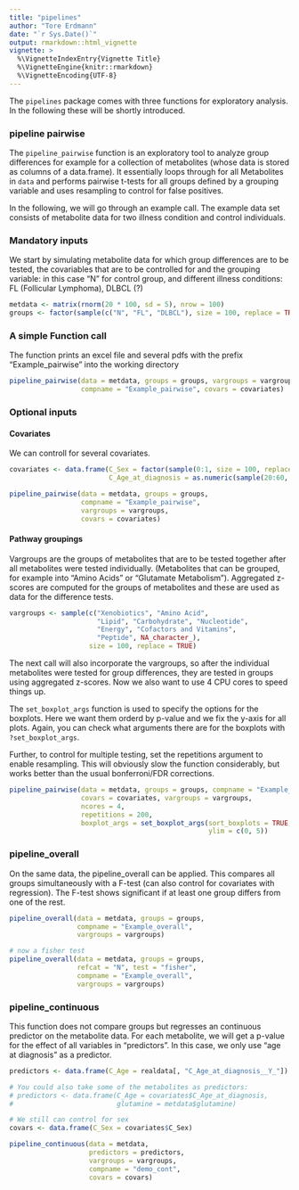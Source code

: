 ```yaml
---
title: "pipelines"
author: "Tore Erdmann"
date: "`r Sys.Date()`"
output: rmarkdown::html_vignette
vignette: >
  %\VignetteIndexEntry{Vignette Title}
  %\VignetteEngine{knitr::rmarkdown}
  %\VignetteEncoding{UTF-8}
---
```


The `pipelines` package comes with three functions for exploratory analysis. In the following these will be shortly introduced.

### pipeline pairwise

The `pipeline_pairwise` function is an exploratory tool to analyze group differences for example for a collection of metabolites (whose data is stored as columns of a data.frame). It essentially loops through for all Metabolites in `data` and performs pairwise t-tests for all groups defined by a grouping variable and uses resampling to control for false positives.

In the following, we will go through an example call. The example data set consists of metabolite data for two illness condition and control individuals.

### Mandatory inputs

We start by simulating metabolite data for which group differences are to be tested, the covariables that are to be controlled for and the grouping variable: in this case "N" for control group, and different illness conditions: FL (Follicular Lymphoma), DLBCL (?)
```r
metdata <- matrix(rnorm(20 * 100, sd = 5), nrow = 100)
groups <- factor(sample(c("N", "FL", "DLBCL"), size = 100, replace = TRUE))
```

### A simple Function call

The function prints an excel file and several pdfs with the prefix
"Example_pairwise" into the working directory
```r
pipeline_pairwise(data = metdata, groups = groups, vargroups = vargroups,
                  compname = "Example_pairwise", covars = covariates)
```



### Optional inputs

#### Covariates
We can controll for several covariates.
```r
covariates <- data.frame(C_Sex = factor(sample(0:1, size = 100, replace = TRUE)),
                         C_Age_at_diagnosis = as.numeric(sample(20:60, 100, replace = TRUE)))

pipeline_pairwise(data = metdata, groups = groups, 
                  compname = "Example_pairwise",
                  vargroups = vargroups,
                  covars = covariates)
```

#### Pathway groupings
Vargroups are the groups of metabolites that are to be tested together
after all metabolites were tested individually. (Metabolites that can be grouped, 
for example into "Amino Acids" or "Glutamate Metabolism"). Aggregated z-scores are computed for the groups of metabolites 
and these are used as data for the difference tests.
```r
vargroups <- sample(c("Xenobiotics", "Amino Acid", 
                      "Lipid", "Carbohydrate", "Nucleotide", 
                      "Energy", "Cofactors and Vitamins", 
                      "Peptide", NA_character_), 
                    size = 100, replace = TRUE)
```

The next call will also incorporate the vargroups, so after the individual metabolites were tested for group differences, they are tested in groups using aggregated z-scores. Now we also want to use 4 CPU cores to speed things up.

The `set_boxplot_args` function is used to specify the options for the boxplots. Here we want them orderd by p-value and we fix the y-axis for all plots.
Again, you can check what arguments there are for the boxplots with `?set_boxplot_args`.

Further, to control for multiple testing, set the repetitions argument to enable resampling. This will obviously slow the function
considerably, but works better than the usual bonferroni/FDR corrections.
```r

pipeline_pairwise(data = metdata, groups = groups, compname = "Example_pairwise", 
                  covars = covariates, vargroups = vargroups, 
                  ncores = 4,
                  repetitions = 200,
                  boxplot_args = set_boxplot_args(sort_boxplots = TRUE,
                                                  ylim = c(0, 5))

```


### pipeline_overall

On the same data, the pipeline_overall can be applied. This compares all groups simultaneously with a F-test (can also control for covariates with regression). The F-test shows significant if at least one group differs from one of the rest.
```r
pipeline_overall(data = metdata, groups = groups,
                 compname = "Example_overall",
                 vargroups = vargroups)

# now a fisher test
pipeline_overall(data = metdata, groups = groups,
                 refcat = "N", test = "fisher",
                 compname = "Example_overall",
                 vargroups = vargroups)
```
### pipeline_continuous

This function does not compare groups but regresses an continuous predictor on the metabolite data. For each
metabolite, we will get a p-value for the effect of all variables in "predictors". In this case, we only use 
"age at diagnosis" as a predictor.

```r
predictors <- data.frame(C_Age = realdata[, "C_Age_at_diagnosis__Y_"])

# You could also take some of the metabolites as predictors:
# predictors <- data.frame(C_Age = covariates$C_Age_at_diagnosis,
#                          glutamine = metdata$glutamine)

# We still can control for sex
covars <- data.frame(C_Sex = covariates$C_Sex)

pipeline_continuous(data = metdata, 
                    predictors = predictors,
                    vargroups = vargroups,
                    compname = "demo_cont", 
                    covars = covars)
```
